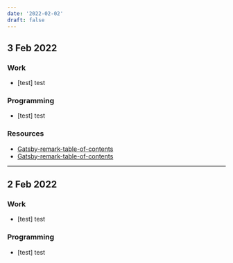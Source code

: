 ```yaml
---
date: '2022-02-02'
draft: false
---
```


## 3 Feb 2022

### Work

- [test] test

### Programming

- [test] test

### Resources

- [Gatsby-remark-table-of-contents](https://www.gatsbyjs.com/plugins/gatsby-remark-table-of-contents/)
- [Gatsby-remark-table-of-contents](https://www.gatsbyjs.com/plugins/gatsby-remark-table-of-contents/)

---

## 2 Feb 2022

### Work

- [test] test

### Programming

- [test] test